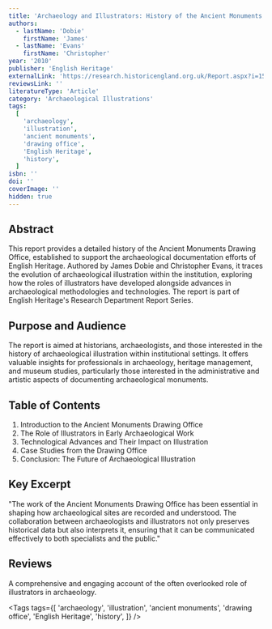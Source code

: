 ```yaml
---
title: 'Archaeology and Illustrators: History of the Ancient Monuments Drawing Office'
authors:
  - lastName: 'Dobie'
    firstName: 'James'
  - lastName: 'Evans'
    firstName: 'Christopher'
year: '2010'
publisher: 'English Heritage'
externalLink: 'https://research.historicengland.org.uk/Report.aspx?i=15960'
reviewsLink: ''
literatureType: 'Article'
category: 'Archaeological Illustrations'
tags:
  [
    'archaeology',
    'illustration',
    'ancient monuments',
    'drawing office',
    'English Heritage',
    'history',
  ]
isbn: ''
doi: ''
coverImage: ''
hidden: true
---
```


## Abstract

This report provides a detailed history of the Ancient Monuments Drawing Office, established to support the archaeological documentation efforts of English Heritage. Authored by James Dobie and Christopher Evans, it traces the evolution of archaeological illustration within the institution, exploring how the roles of illustrators have developed alongside advances in archaeological methodologies and technologies. The report is part of English Heritage's Research Department Report Series.

## Purpose and Audience

The report is aimed at historians, archaeologists, and those interested in the history of archaeological illustration within institutional settings. It offers valuable insights for professionals in archaeology, heritage management, and museum studies, particularly those interested in the administrative and artistic aspects of documenting archaeological monuments.

## Table of Contents

1. Introduction to the Ancient Monuments Drawing Office
2. The Role of Illustrators in Early Archaeological Work
3. Technological Advances and Their Impact on Illustration
4. Case Studies from the Drawing Office
5. Conclusion: The Future of Archaeological Illustration

## Key Excerpt

"The work of the Ancient Monuments Drawing Office has been essential in shaping how archaeological sites are recorded and understood. The collaboration between archaeologists and illustrators not only preserves historical data but also interprets it, ensuring that it can be communicated effectively to both specialists and the public."

## Reviews

A comprehensive and engaging account of the often overlooked role of illustrators in archaeology.

<Tags
  tags={[
    'archaeology',
    'illustration',
    'ancient monuments',
    'drawing office',
    'English Heritage',
    'history',
  ]}
/>
